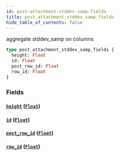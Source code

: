```yaml
---
id: post-attachment-stddev-samp-fields
title: post_attachment_stddev_samp_fields
hide_table_of_contents: false
---
```


aggregate stddev_samp on columns

```graphql
type post_attachment_stddev_samp_fields {
  height: Float
  id: Float
  post_row_id: Float
  row_id: Float
}
```

### Fields

#### [`height`](#) ([`Float`](../scalars/float))

#### [`id`](#) ([`Float`](../scalars/float))

#### [`post_row_id`](#) ([`Float`](../scalars/float))

#### [`row_id`](#) ([`Float`](../scalars/float))
